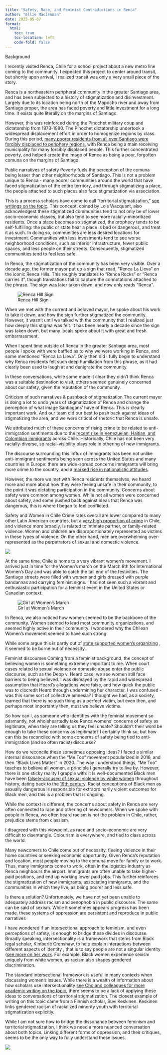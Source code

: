 ```yaml
---
title: "Safety, Race, and Feminist Contradictions in Renca"
author: "Ellie Maclennan"
date: 2025-05-07
format:
  html:
    toc: true
    toc-location: left
    code-fold: false
---
```


Background

I recently visited Renca, Chile for a school project about a new metro line coming to the community. I expected this project to center around transit, but shortly upon arrival, I realized transit was only a very small piece of the story.

Renca is a northeastern peripheral community in the greater Santiago area, and has been subjected to a history of stigmatization and disinvestment. Largely due to its location being north of the Mapocho river and away from Santiago proper, the area has faced poverty and little investment for a long time. It exists quite literally on the margins of Santiago.

However, this was reinforced during the Pinochet military coup and dictatorship from 1973-1990. The Pinochet dictatorship undertook a widespread displacement effort in order to homogenize regions by class. During this period, [many poorer residents from all over Santiago were forcibly displaced to periphery regions](https://fernandara.github.io/wp_website/housing_dictatorship_sept2024.pdf), with Renca being a main receiving municipality for many forcibly displaced people. This further concentrated poverty, and helped create the image of Renca as being a poor, forgotten comuna on the margins of Santiago.

Public narratives of safety Poverty fuels the perception of the comuna being lesser than other neighborhoods of Santiago. This is not a problem unique to Renca - many poorer communities around the world that have faced stigmatization of the entire territory, and through stigmatizing a place, the people attached to such places also face stigmatization via association.

This is a process scholars have come to call “territorial stigmatization,” [see writings on the topic](https://journals.sagepub.com/doi/abs/10.1068/a4606ge). This concept, coined by Lois Wacquant, also acknowledgest these stigmatized communities tend to not only be of lower socio-economic classes, but also tend to see more racially-minoritized residents. Once a place becomes so stigmatized, the prophecy tends to be self-fulfilling: the public or state hear a place is bad or dangerous, and treat it as such. In doing so, communities are less desired locations for investment. Communities with less investments tend to see worse neighborhood conditions, such as inferior infrastructure, fewer public spaces, and less people on their streets. Consequently, stigmatized communities tend to feel less safe.

In Renca, the stigmatization of the community has been very visible. Over a decade ago, the former mayor put up a sign that read, “Renca La Lleva” on the iconic Renca Hills. This roughly translates to “Renca Rocks” or “Renca carries it”, though translations fail to capture the connotations attached to the phrase. The sign was later taken down, and now only reads “Renca”.

![Renca Hill Sign](RencaMedia/rencaLaLleva.jpg)

When we met with the current and beloved mayor, he spoke about his work to take it down, and how the sign further stigmatized the community. However, it wasn’t until we talked with the community that I realized just how deeply this stigma was felt. It has been nearly a decade since the sign was taken down, but many locals spoke about it with great and fresh embarrassment.

When I spent time outside of Renca in the greater Santiago area, most people I spoke with were baffled as to why we were working in Renca, and some mentioned “Renca La Lleva”. Only then did I fully begin to understand why Renca residents felt such deep humiliation from this phrase, as it had clearly been used to laugh at and denigrate the community.

In these conversations, while some made it clear they didn’t think Renca was a suitable destination to visit, others seemed genuinely concerned about our safety, given the reputation of the community.

Criticism of such narratives & pushback of stigmatization The current mayor is doing a lot to undo years of stigmatization of Renca and change the perception of what image Santiagans’ have of Renca. This is clearly important work. And our team did our best to push back against ideas of stigmatizing the area, and we were critical of rhetoric that Renca is unsafe.

We attributed much of these concerns of rising crime to be related to anti-immigration sentiments due to the [recent rise in Venezuelan, Haitian, and Colombian immigrants](https://mixedmigration.org/chiles-response-to-migration/) across Chile. Historically, Chile has not been very racially-diverse, so racial-visibility plays role in othering of new immigrants.

The discourse surrounding this influx of immigrants has been not unlike anti-immigrant sentiments being seen across the United States and many countries in Europe: there are wide-spread concerns immigrants will bring more crime to the country, and a [marked rise in nationalistic attitudes](https://www.giancarlovisconti.com/pdfs/Visconti%20and%20Vega-Mendez.2024.Nationalism.pdf).

However, the more we met with Renca residents themselves, we heard more and more about how they were feeling unsafe in their community, to the point it was dictating participation in the community. Concerns about safety were common among women. While not all women were concerned about safety, and some pushed back against ideas that Renca was dangerous, this is where I began to feel conflicted.

Safety and Women in Chile Crime rates overall are lower compared to many other Latin American countries, but a [very high proportion of crime](https://www.unodc.org/documents/data-and-analysis/gsh/2023/GSH_2023_LAC_web.pdf) in Chile, and violence more broadly, is related to intimate partner, or family-related violence. Women and children are disproportionately represented as victims in these types of violence. On the other hand, men are overwhelming over-represented as the perpetrators of sexual and domestic violence.

![](images/crimeTypes.jpg)

At the same time, Chile is home to a very vibrant women’s movement. I arrived just in time for the Women’s march on the March 8th for International Women’s Day and was able to catch the tail end of the festivities. The Santiago streets were filled with women and girls dressed with purple bandannas and carrying feminist signs. I had not seen such a vibrant and enthusiastic participation for a feminist event in the United States or Canadian context.

![Girl at Women’s March](RencaMedia/girlWomensMarch.png)

In Renca, we also noticed how women seemed to be the backbone of the community. Women seemed to lead most community organizations, and seemed highly active in their community. I wondered why the Chilean Women’s movement seemed to have such strong

While some argue this is partly out of [state supported women’s organizing](https://www.cambridge.org/core/journals/latin-american-research-review/article/state-feminism-and-womens-movements-the-impact-of-chiles-servicio-nacional-de-la-mujer-on-womens-activism/7BD565362A15C3A3E22E4925D76CE3DA) , it seemed to be borne out of necessity.

Feminist discourses Coming from a feminist background, the concept of believing women is something extremely important to me. When court cases related to sexual violence or domestic abuse enter the public discourse, such as the Depp v. Heard case, we see women still face barriers to being believed. I was dismayed by the rapid and widespread assumption that Heard’s allegations were false, and how quick the public was to discredit Heard through undermining her character. I was confused - was this some sort of collective amnesia? I thought we had, as a society, learned that there is no such thing as a perfect victim, but even then, and perhaps most importantly then, must we believe victims.

So how can I, as someone who identifies with the feminist movement so adamantly, not wholeheartedly take Renca womens’ concerns of safety as legitimate, when they are telling us they feel unsafe? Shouldn’t their word be enough to take these concerns as legitimate? I certainly think so, but how can this be reconciled with some concerns of safety being tied to anti-immigration (and so often racist) discourse?

How do we reconcile these sometimes opposing ideas? I faced a similar internal dissonance when the “Me Too” movement popularized in 2016, and then “Black Lives Matter” in 2020. The way I understood things, “Me Too” teaches to believe all women, a principle I generally try to live by. However, there is one sticky reality I grapple with: it is well-documented Black men have been [falsely-accused of sexual violence by white women](https://journals.sagepub.com/doi/abs/10.1177/0021934706296025?casa_token=3FH3qRK9n_AAAAAA:G3ke71TeITrbH2ImRzoNn8d_IpGl6Y1W_fe4PP3ALflZoBE3jmvJXBTubR-Var7GMB5n_gliL8ESNA) throughout history, dating back to the [19th century](https://archive.org/details/whitewomenblackm0000hode). Racist conceptions of Black men as sexually dangerous is responsible for extraordinarily violent outcomes for Black men, and this is a problem that is ongoing.

While the context is different, the concerns about safety in Renca are very often connected to race and othering of newcomers. When we spoke with people in Renca, we often heard racism is not the problem in Chile, rather, prejudice stems from classism.

I disagreed with this viewpoint, as race and socio-economic are very difficult to disentangle. Colourism is everywhere, and tied to class across the world.

Many newcomers to Chile come out of necessity, fleeing violence in their home countries or seeking economic opportunity. Given Renca’s reputation and location, most people moving to the comuna move for family or to work. Thus, many immigrants come to work, often in the logistics industry as Renca neighbours the airport. Immigrants are often unable to take higher-paid positions, and end up working lower paid jobs. This further reinforces the stigmatization of new immigrants, associating immigrants, and the communities in which they live, as being poorer and less safe.

Is there a solution? Unfortunately, we have not yet been unable to adequately address racism and xenophobia in public discourse. The same can be said of sexism. While it sometimes appears progress has been made, these systems of oppression are persistent and reproduce in public narratives

I have wondered if an intersectional approach to feminism, and even perceptions of safety, is enough to bridge these divides in discourse. Broadly speaking, intersectionality is a framework that stems from Black legal scholar, Kimberlé Crenshaw, to help explain interactions between different aspects of identity , that is to say people are not a singular identity ([see more on her work](https://www.taylorfrancis.com/chapters/edit/10.4324/9780203060902-6/mapping-margins-intersectionality-identity-politics-violence-women-color-kimberl%C3%A9-williams-crenshaw). For example, Black women experience sexism uniquely from white women, as racism also shapes gendered discrimination.

The standard intersectional framework is useful in many contexts when discussing women’s issues. While there is a wealth of information about how scholars use intersectionality [see Cho and colleagues for more academic writing on the topic](https://www.journals.uchicago.edu/doi/full/10.1086/669608), there seems to be a lack of applying these ideas to conversations of territorial stigmatization. The closest example of writing on this topic came from a Finnish scholar, Suvi Keskinen. Keskinen links gendered racism of racialized minority youth with territorial stigmatization explicitly.

While I am not sure how to bridge the dissonance between feminism and territorial stigmatization, I think we need a more nuanced conversation about both topics. Linking different forms of oppression, and their critiques, seems to be the only way to fully understand these issues.

![](RencaMedia/rencaWomen.jpg)
